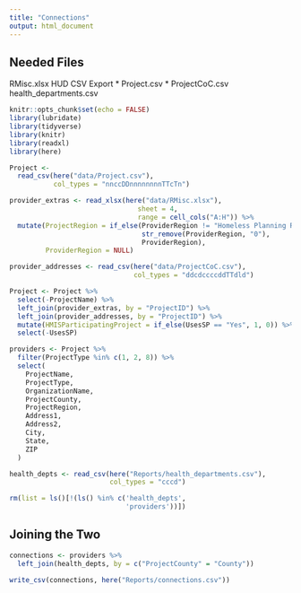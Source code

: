 ```yaml
---
title: "Connections"
output: html_document
---
```


## Needed Files

RMisc.xlsx
HUD CSV Export
  * Project.csv
  * ProjectCoC.csv
health_departments.csv

```r
knitr::opts_chunk$set(echo = FALSE)
library(lubridate)
library(tidyverse)
library(knitr)
library(readxl)
library(here)

Project <- 
  read_csv(here("data/Project.csv"),
           col_types = "nnccDDnnnnnnnnTTcTn") 

provider_extras <- read_xlsx(here("data/RMisc.xlsx"),
                                sheet = 4,
                                range = cell_cols("A:H")) %>%
  mutate(ProjectRegion = if_else(ProviderRegion != "Homeless Planning Region 10",
                                 str_remove(ProviderRegion, "0"),
                                 ProviderRegion),
         ProviderRegion = NULL)

provider_addresses <- read_csv(here("data/ProjectCoC.csv"),
                               col_types = "ddcdccccddTTdld")

Project <- Project %>%
  select(-ProjectName) %>%
  left_join(provider_extras, by = "ProjectID") %>%
  left_join(provider_addresses, by = "ProjectID") %>%
  mutate(HMISParticipatingProject = if_else(UsesSP == "Yes", 1, 0)) %>% 
  select(-UsesSP)

providers <- Project %>%
  filter(ProjectType %in% c(1, 2, 8)) %>%
  select(
    ProjectName,
    ProjectType,
    OrganizationName,
    ProjectCounty,
    ProjectRegion,
    Address1,
    Address2,
    City,
    State,
    ZIP
  )

health_depts <- read_csv(here("Reports/health_departments.csv"),
                         col_types = "cccd")

rm(list = ls()[!(ls() %in% c('health_depts',
                             'providers'))])


```

## Joining the Two

```r

connections <- providers %>%
  left_join(health_depts, by = c("ProjectCounty" = "County"))

write_csv(connections, here("Reports/connections.csv"))

```

